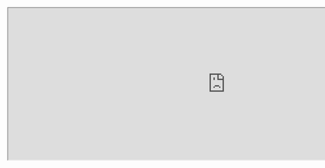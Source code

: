 <div className="replay-block">
  <iframe
    src="https://app.dashcam.io/replay/68a598d23f4291f46c418d46?share=i2XOttSHoFjIVWd6uSjGQ&embed=true&timestamp=90000&playbackRate=5"
    width="1000"
    height="350"
  />
</div>
